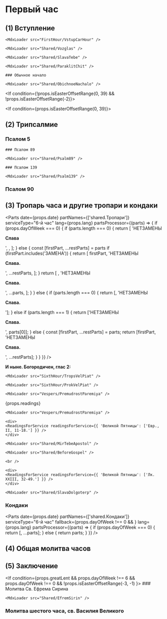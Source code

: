 
# Первый час

## (1) Вступление

<If condition={props.isEasterOffsetRange(-2)}>
    
    <MdxLoader src="FirstHour/VstupCarHour" />

    <MdxLoader src="Shared/Vozglas" />

    <MdxLoader src="Shared/SlavaTebe" />

    <MdxLoader src="Shared/ParaklitChit" />

    ### Обычное начало

    <MdxLoader src="Shared/ObichnoeNachalo" />
    
</If>

<If condition={!props.isEasterOffsetRange(0, 39) && !props.isEasterOffsetRange(-2)}>
    <MdxLoader src="Shared/Pridite3" />
</If>

<If condition={props.isEasterOffsetRange(0, 39)}>
    <MdxLoader src="Shared/EasterTroparion3x" chitaetsa />
</If>

## (2) Трипсалмие

### Псалом 5

<MdxLoader src="Shared/Psalm5" />

<If condition={!props.isEasterOffsetRange(-2)}>
    
    ### Псалом 89
    
    <MdxLoader src="Shared/Psalm89" />
    
</If>

<If condition={props.isEasterOffsetRange(-2)}>
    
    ### Псалом 139
    
    <MdxLoader src="Shared/Psalm139" />
    
</If>


### Псалом 90

<MdxLoader src="Shared/Psalm90" />

<MdxLoader src="Shared/AfterTripsalm" />

<MdxLoader src="Shared/GospodiPomiluy3" />

## (3) Тропарь часа и другие тропари и кондаки

<Parts
    date={props.date}
    partNames={['shared.Тропари']}
    serviceType="6-й час"
    lang={props.lang}
    partsProcessor={(parts) => {
        if (props.dayOfWeek === 0) {
            if (parts.length === 0) {
                return [
                    'НЕТЗАМЕНЫ<p><strong>Слава</strong></p>',
                    <SundayTroparions date={props.date} day={props.day} />,
                ];
            } else {
                const [firstPart, ...restParts] = parts
                if (firstPart.includes('ЗАМЕНА')) {
                    return [
                        firstPart,
                        'НЕТЗАМЕНЫ<p><strong>Слава.</strong></p>',
                        ...restParts,
                    ];
                }
                return [
                    <SundayTroparions date={props.date} day={props.day} />,
                    'НЕТЗАМЕНЫ<p><strong>Слава.</strong></p>',
                    ...parts,
                ];
            }
        } else {
            if (parts.length === 0) {
                return [<Tropar6Chasa />, 'НЕТЗАМЕНЫ<p><strong>Слава.</strong></p>'];
            } else if (parts.length === 1) {
                return ['НЕТЗАМЕНЫ<p><strong>Слава.</strong></p>', parts[0]];
            } else {
                const [firstPart, ...restParts] = parts;
                return [firstPart, 'НЕТЗАМЕНЫ<p><strong>Слава.</strong></p>', ...restParts];
            }
        }
    }}
/>

**И ныне. Богородичен, глас 2:**

<MdxLoader src="SixthHour/Bogorodichen" />

<If condition={props.isEasterOffsetRange(-2)}>
    
    <MdxLoader src="SixthHour/TropsVelPiat" />
    
    <MdxLoader src="SixthHour/ProkVelPiat" />
    
    <MdxLoader src="Vespers/PremudrostParemiya" />
    
</If>
    
{props.readings}

<If condition={props.isEasterOffsetRange(-2)}>
    
    <MdxLoader src="Vespers/PremudrostParemiya" />
    
    <div>
    <ReadingsForService readingsForService={{ 'Великой Пятницы': ['Евр., II, 11-18.'] }} />
    </div>

    <MdxLoader src="Shared/MirTebeApostol" />
    
    <MdxLoader src="Shared/BeforeGospel" />
    
    <br />
    
    <div>
    <ReadingsForService readingsForService={{ 'Великой Пятницы': ['Лк. XXIII, 32-49.'] }} />
    </div>
    
    <MdxLoader src="Shared/SlavaDolgoterp" />

</If>

<MdxLoader src="SixthHour/Tropar6Chasa2" />

<MdxLoader src="Shared/STrisvatogo" />

### Кондаки

<Parts
    date={props.date}
    partNames={['shared.Кондаки']}
    serviceType="6-й час"
    fallback={props.dayOfWeek !== 0 && <MdxLoader src="SixthHour/Kondaks" dayOfWeek={props.dayOfWeek} />}
    lang={props.lang}
    partsProcessor={(parts) => {
        if (props.dayOfWeek === 0) {
            return [<SundayKondacs date={props.date} day={props.day} />, ...parts];
        } else {
            return parts;
        }
    }}
/>

<MdxLoader src="Shared/GospodiPomiluy40" />

## (4) Общая молитва часов

<MdxLoader src="Shared/MolitvaChasov" />

## (5) Заключение

<MdxLoader src="Shared/ZakluchenieChasov" isEasterOffsetRange={props.isEasterOffsetRange} />

<If condition={props.greatLent && props.dayOfWeek !== 6 && props.dayOfWeek !== 0 && !props.isEasterOffsetRange(-3, -1) }>
    ### Молитва Св. Ефрема Сирина

    <MdxLoader src="Shared/EfremSirin" />

</If>

### Молитва шестого часа, св. Василия Великого

<MdxLoader src="SixthHour/Molitva6Chasa" />
